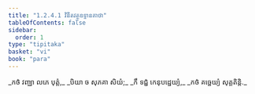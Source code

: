 ```yaml
---
title: "1.2.4.1 វិនីតវត្ថុឧទ្ទានគាថា"
tableOfContents: false
sidebar:
  order: 1
type: "tipitaka"
basket: "vi"
book: "para"
---
```



<DynamicBreadcrumb />

<Paragraph number="1211" type="verses" book="para">
_កថំ វញ្ឈា លភេ បុត្តំ,_  
_បិយា ច សុភគា សិយំ;_  
_កឹ ទជ្ជំ កេនុបដ្ឋេយ្យំ,_  
_កថំ គច្ឆេយ្យំ សុគ្គតិន្តិ._
</Paragraph>